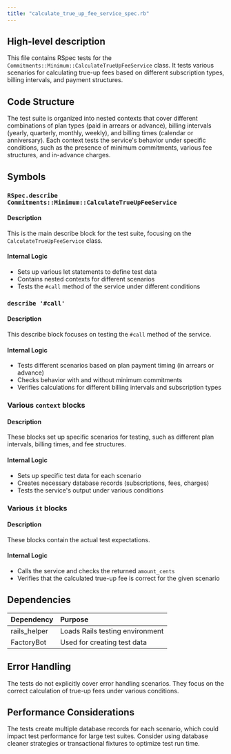 ```yaml
---
title: "calculate_true_up_fee_service_spec.rb"
---
```


## High-level description
This file contains RSpec tests for the `Commitments::Minimum::CalculateTrueUpFeeService` class. It tests various scenarios for calculating true-up fees based on different subscription types, billing intervals, and payment structures.

## Code Structure
The test suite is organized into nested contexts that cover different combinations of plan types (paid in arrears or advance), billing intervals (yearly, quarterly, monthly, weekly), and billing times (calendar or anniversary). Each context tests the service's behavior under specific conditions, such as the presence of minimum commitments, various fee structures, and in-advance charges.

## Symbols

### `RSpec.describe Commitments::Minimum::CalculateTrueUpFeeService`
#### Description
This is the main describe block for the test suite, focusing on the `CalculateTrueUpFeeService` class.

#### Internal Logic
- Sets up various let statements to define test data
- Contains nested contexts for different scenarios
- Tests the `#call` method of the service under different conditions

### `describe '#call'`
#### Description
This describe block focuses on testing the `#call` method of the service.

#### Internal Logic
- Tests different scenarios based on plan payment timing (in arrears or advance)
- Checks behavior with and without minimum commitments
- Verifies calculations for different billing intervals and subscription types

### Various `context` blocks
#### Description
These blocks set up specific scenarios for testing, such as different plan intervals, billing times, and fee structures.

#### Internal Logic
- Sets up specific test data for each scenario
- Creates necessary database records (subscriptions, fees, charges)
- Tests the service's output under various conditions

### Various `it` blocks
#### Description
These blocks contain the actual test expectations.

#### Internal Logic
- Calls the service and checks the returned `amount_cents`
- Verifies that the calculated true-up fee is correct for the given scenario

## Dependencies
| Dependency | Purpose |
|:-----------|:--------|
| rails_helper | Loads Rails testing environment |
| FactoryBot | Used for creating test data |

## Error Handling
The tests do not explicitly cover error handling scenarios. They focus on the correct calculation of true-up fees under various conditions.

## Performance Considerations
The tests create multiple database records for each scenario, which could impact test performance for large test suites. Consider using database cleaner strategies or transactional fixtures to optimize test run time.